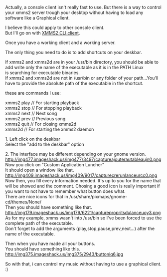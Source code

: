 Actually, a console client isn't really fast to use.
But there is a way to control your xmms2 server trough your desktop without having to load any software like a Graphical client.

; I believe this could apply to other console client.
; But I'll go on with [[Client:XMMS2 CLI client | XMMS2 CLI client]].

; Once you have a working client and a working server.

; The only thing you need to do is to add shortcuts on your deskbar.

; If xmms2 and xmms2d are in your /usr/bin directory, you should be able to add write only the name of the executable as it is in the PATH Linux 
; is searching for executable binaries.
; If xmms2 and xmms2d are not in /usr/bin or any folder of your path...You'll have to provide the absolute path of the executable in the shortcut.

these are commands I use:
; xmms2 play // For starting playback
; xmms2 stop // For stopping playback
; xmms2 next // Next song
; xmms2 prev // Previous song
; xmms2 quit // For closing xmms2d
; xmms2d     // For starting the xmms2 daemon

; 1. Left click on the deskbar
; Select the "add to the deskbar" option

; 2. The interface may be different depending on your gnome version.
; http://img477.imageshack.us/img477/3497/captureajouterautableaujn0.png
; Now you click on "Custom Application Luncher"
; It should open a window like that.
; http://img409.imageshack.us/img409/9017/capturecrerunlanceurcc0.png
; Now then, you fill every information needed. It's up to you for the name that will be showed and the comment. Chosing a good icon is really important if you want to not have to remember what button does what. 
; There are nice icons for that in /usr/share/pixmaps/gnome-cd/themes/None/ 
; Then you should have something like that.
; http://img179.imageshack.us/img179/6221/capturepropritsdulanceuoy3.png
; As for my example, xmms wasn't into /usr/bin so I've been forced to use the complete path of the executable.
; Don't forget to add the arguments (play,stop,pause,prev,next...) after the name of the executable.

; Then when you have made all your buttons.
; You should have something like this. 
; http://img375.imageshack.us/img375/2943/buttoniq6.jpg

; So with that, i can control my music without having to use a graphical client. :)